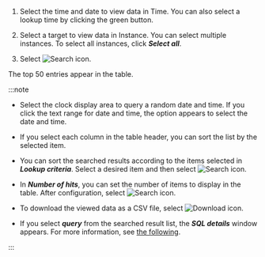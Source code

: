 1. Select the time and date to view data in Time. You can also select a lookup time by clicking the green button.

2. Select a target to view data in Instance. You can select multiple instances. To select all instances, click **_Select all_**.

3. Select ![Search icon](/img/ico-btn-search.png).

The top 50 entries appear in the table.

:::note

- Select the clock display area to query a random date and time. If you click the text range for date and time, the option appears to select the date and time.

- If you select each column in the table header, you can sort the list by the selected item.

- You can sort the searched results according to the items selected in **_Lookup criteria_**. Select a desired item and then select ![Search icon](/img/ico-btn-search.png). 

- In **_Number of hits_**, you can set the number of items to display in the table. After configuration, select ![Search icon](/img/ico-btn-search.png). 

- To download the viewed data as a CSV file, select ![Download icon](/img/ico-download.svg).

- If you select **_query_** from the searched result list, the **_SQL details_** window appears. For more information, see [the following](#query-details).

:::
